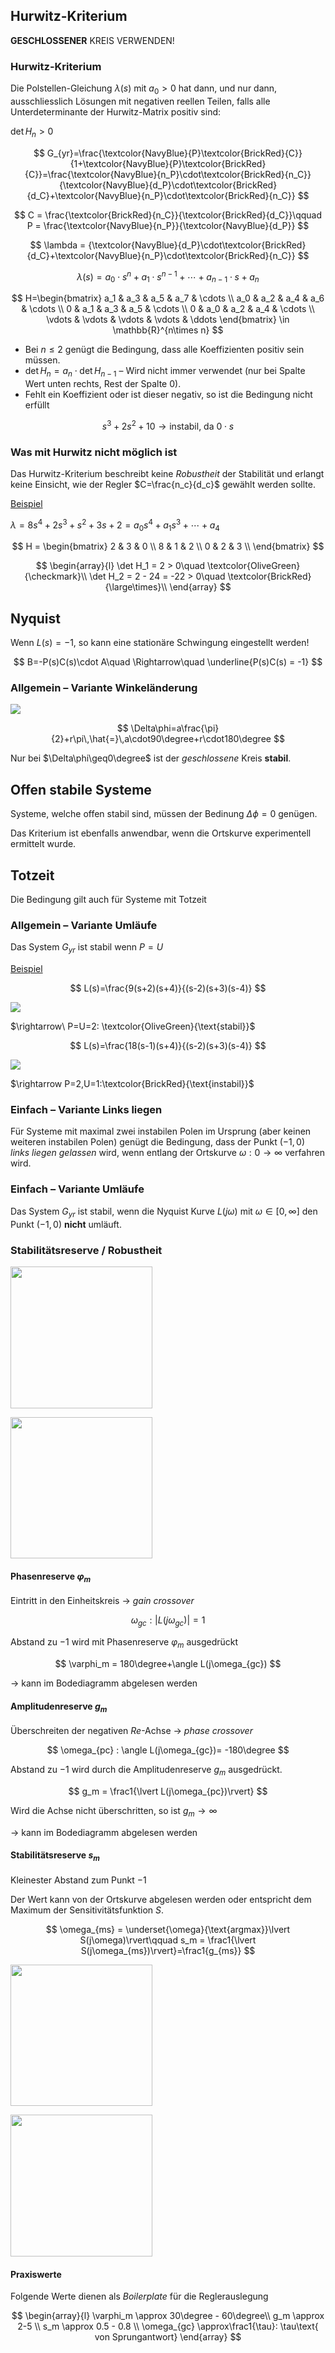 ## Hurwitz-Kriterium

::: callout-caution
**GESCHLOSSENER** KREIS VERWENDEN!
:::

::: callout-important
### Hurwitz-Kriterium

Die Polstellen-Gleichung $\lambda(s)$ mit $a_0>0$ hat dann, und nur dann, ausschliesslich Lösungen mit negativen reellen Teilen, falls alle Unterdeterminante der Hurwitz-Matrix positiv sind:

$\det H_n > 0$
:::

$$
G_{yr}=\frac{\textcolor{NavyBlue}{P}\textcolor{BrickRed}{C}}{1+\textcolor{NavyBlue}{P}\textcolor{BrickRed}{C}}=\frac{\textcolor{NavyBlue}{n_P}\cdot\textcolor{BrickRed}{n_C}}{\textcolor{NavyBlue}{d_P}\cdot\textcolor{BrickRed}{d_C}+\textcolor{NavyBlue}{n_P}\cdot\textcolor{BrickRed}{n_C}}
$$

$$
C = \frac{\textcolor{BrickRed}{n_C}}{\textcolor{BrickRed}{d_C}}\qquad P = \frac{\textcolor{NavyBlue}{n_P}}{\textcolor{NavyBlue}{d_P}}
$$

```{=latex}
\begin{conditions}
  \textcolor{BrickRed}{n_C} & Zähler (\textit{numerator}) des Reglers $C$\\
  \textcolor{BrickRed}{d_C} & Nenner (\textit{divider}) des Reglers $C$\\
  \textcolor{NavyBlue}{n_P} & Zähler (\textit{numerator}) des Prozess $P$\\
  \textcolor{NavyBlue}{d_P} & Nenner (\textit{divider}) des Prozess $P$
\end{conditions}
```
$$
\lambda = {\textcolor{NavyBlue}{d_P}\cdot\textcolor{BrickRed}{d_C}+\textcolor{NavyBlue}{n_P}\cdot\textcolor{BrickRed}{n_C}} 
$$

$$
\lambda(s)=a_0\cdot s^n+a_1\cdot s^{n-1}+\cdots+a_{n-1}\cdot s+a_n
$$

$$
H=\begin{bmatrix}
  a_1 & a_3 & a_5 & a_7 & \cdots \\
  a_0 & a_2 & a_4 & a_6 & \cdots \\
  0   & a_1 & a_3 & a_5 & \cdots \\
  0   & a_0 & a_2 & a_4 & \cdots \\
  \vdots & \vdots & \vdots & \vdots & \ddots
\end{bmatrix} \in \mathbb{R}^{n\times n}
$$

::: callout-tip
-   Bei $n\leq 2$ genügt die Bedingung, dass alle Koeffizienten positiv sein müssen.
-   $\det H_n = a_n \cdot \det H_{n-1}$ -- Wird nicht immer verwendet (nur bei Spalte Wert unten rechts, Rest der Spalte 0).
-   Fehlt ein Koeffizient oder ist dieser negativ, so ist die Bedingung nicht erfüllt

$$
s^3+2s^2+10\rightarrow\text{instabil, da } 0\cdot s
$$
:::

::: callout-caution
### Was mit Hurwitz nicht möglich ist

Das Hurwitz-Kriterium beschreibt keine *Robustheit* der Stabilität und erlangt keine Einsicht, wie der Regler $C=\frac{n_c}{d_c}$ gewählt werden sollte.
:::

[Beispiel]{.underline}

$\lambda = {8s^4}+{2}s^3+s^2+3s+2 = a_0s^4+a_1s^3+\cdots+a_4$

$$
H = \begin{bmatrix}
2 & 3 & 0 \\
8 & 1 & 2 \\
0 & 2 & 3 \\
\end{bmatrix}
$$

$$
\begin{array}{l}
\det H_1 = 2 > 0\quad \textcolor{OliveGreen}{\checkmark}\\
\det H_2 = 2 - 24 = -22 > 0\quad \textcolor{BrickRed}{\large\times}\\
\end{array}
$$

## Nyquist

Wenn $L(s)=-1$, so kann eine stationäre Schwingung eingestellt werden!

```{=latex}
\begin{center}
  \begin{tikzpicture}
    \node[box, minimum height=0.8cm, minimum width=0.8cm, inner sep=5pt] (procBox) at (0,2) {$-PC$};

    \node(endB) at (-2.5,2) {B};
    \node(startA) at (-1.5,2) {A};
    \draw[->] (startA) -- (procBox);
    \draw[->]  (procBox) -- (1,2) -- (1,1) -- (-3.5,1) -- (-3.5,2) -- (endB);
\end{tikzpicture}
\end{center}
```
$$
B=-P(s)C(s)\cdot A\quad \Rightarrow\quad \underline{P(s)C(s) = -1}
$$

### Allgemein -- Variante Winkeländerung

![](images/paste-4.png)

$$
\Delta\phi=a\frac{\pi}{2}+r\pi\,\hat{=}\,a\cdot90\degree+r\cdot180\degree
$$

```{=latex}
\begin{conditions}
  a & Anzahl Pole \underline{auf} der $Im$-Achse\\
  r & Anzahl Pole \underline{rechts} der $Im$-Achse
\end{conditions}
```
Nur bei $\Delta\phi\geq0\degree$ ist der *geschlossene* Kreis **stabil**.

::: callout-important
## Offen stabile Systeme

Systeme, welche offen stabil sind, müssen der Bedinung $\Delta\phi=0$ genügen.

Das Kriterium ist ebenfalls anwendbar, wenn die Ortskurve experimentell ermittelt wurde.
:::

::: callout-note
## Totzeit

Die Bedingung gilt auch für Systeme mit Totzeit
:::

### Allgemein -- Variante Umläufe

Das System $G_{yr}$ ist stabil wenn $P=U$

```{=latex}
\begin{conditions}
  P & Anzahl instabiler Polstellen von $L(s)$ \\
  U & Anzahl Umläufe der Nyquist-Kurve $L(j\omega)$ mit $\omega\in [-\infty,\infty]$ um den Punkt $(-1,0)$ im \underline{Gegenuhr}zeigersinn
\end{conditions}
```
[Beispiel]{.underline}

$$
L(s)=\frac{9(s+2)(s+4)}{(s-2)(s+3)(s-4)}
$$

![](images/paste-5.png)

$\rightarrow\ P=U=2: \textcolor{OliveGreen}{\text{stabil}}$

$$ 
L(s)=\frac{18(s-1)(s+4)}{(s-2)(s+3)(s-4)}
$$

![](images/paste-6.png)

$\rightarrow P=2,U=1:\textcolor{BrickRed}{\text{instabil}}$


### Einfach -- Variante Links liegen

Für Systeme mit maximal zwei instabilen Polen im Ursprung (aber keinen weiteren instabilen Polen) genügt die Bedingung, dass der Punkt $(-1,0)$ *links liegen gelassen* wird, wenn entlang der Ortskurve $\omega : 0 \rightarrow \infty$ verfahren wird.

### Einfach -- Variante Umläufe

Das System $G_{yr}$ ist stabil, wenn die Nyquist Kurve $L(j\omega)$ mit $\omega\in [0,\infty]$ den Punkt $(-1,0)$ **nicht** umläuft.

### Stabilitätsreserve / Robustheit

![](images/paste-7.png){width="6cm"}

![](images/paste-8.png){width="6cm"}

####  Phasenreserve $\varphi_m$

Eintritt in den Einheitskreis $\rightarrow$ *gain crossover*

$$
\omega_{gc} : \lvert L(j\omega_{gc})\rvert = 1
$$

Abstand zu $-1$ wird mit Phasenreserve $\varphi_m$ ausgedrückt

$$
\varphi_m = 180\degree+\angle L(j\omega_{gc})
$$

$\rightarrow$ kann im Bodediagramm abgelesen werden

#### Amplitudenreserve $g_m$

Überschreiten der negativen $Re$-Achse $\rightarrow$ *phase crossover*

$$
\omega_{pc} : \angle L(j\omega_{gc})= -180\degree
$$

Abstand zu $-1$ wird durch die Amplitudenreserve $g_m$ ausgedrückt.

$$
g_m = \frac1{\lvert L(j\omega_{pc})\rvert}
$$

Wird die Achse nicht überschritten, so ist $g_m\rightarrow\infty$

$\rightarrow$ kann im Bodediagramm abgelesen werden

#### Stabilitätsreserve $s_m$

Kleinester Abstand zum Punkt $-1$

Der Wert kann von der Ortskurve abgelesen werden oder entspricht dem Maximum der Sensitivitätsfunktion $S$.

$$
\omega_{ms} = \underset{\omega}{\text{argmax}}\lvert S(j\omega)\rvert\qquad s_m = \frac1{\lvert S(j\omega_{ms})\rvert}=\frac1{g_{ms}}
$$

![](images/paste-33.png){width="6cm"}

![](images/paste-34.png){width="6cm"}

::: callout-note
#### Praxiswerte

Folgende Werte dienen als *Boilerplate* für die Reglerauslegung

$$
\begin{array}{l}
\varphi_m \approx 30\degree - 60\degree\\
g_m \approx 2-5 \\
s_m \approx 0.5 - 0.8 \\
\omega_{gc} \approx\frac1{\tau}: \tau\text{ von Sprungantwort}
\end{array}
$$
:::
